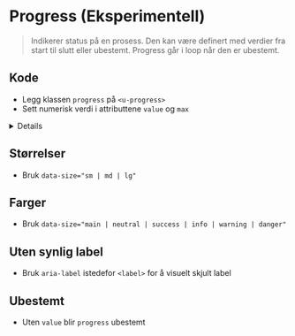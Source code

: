 
<Meta of={stories} />

# Progress (Eksperimentell)
> Indikerer status på en prosess. Den kan være definert med verdier fra start til slutt eller ubestemt. Progress går i loop når den er ubestemt.

## Kode
- Legg klassen `progress` på `<u-progress>`
- Sett numerisk verdi i attributtene `value` og `max`

<Details>
<Details.Summary>Hva er `u-progress`?</Details.Summary>

[u-progress](https://u-elements.github.io/u-elements/elements/u-progress) er en del av prosjektet [u-elements](https://u-elements.github.io/u-elements)
som sikrer universell utforming. Dette lastes automatisk når du bruker `@mattilsynet/design`.
Du kan benytte native tilhørende [HTMLProgressElement](https://developer.mozilla.org/en-US/docs/Web/API/HTMLProgressElement) interface ved behov.
</Details>
<Canvas of={stories.Default} />

## Størrelser
- Bruk `data-size="sm | md | lg"`
<Canvas of={stories.Sizes} />

## Farger
- Bruk `data-size="main | neutral | success | info | warning | danger"`
<Canvas of={stories.Colors} />

## Uten synlig label
- Bruk `aria-label` istedefor `<label>` for å visuelt skjult label
<Canvas of={stories.WithoutVisibleLabel} />

## Ubestemt
- Uten `value` blir `progress` ubestemt
<Canvas of={stories.Indeterminate} />


<CssVariables component="progress" />